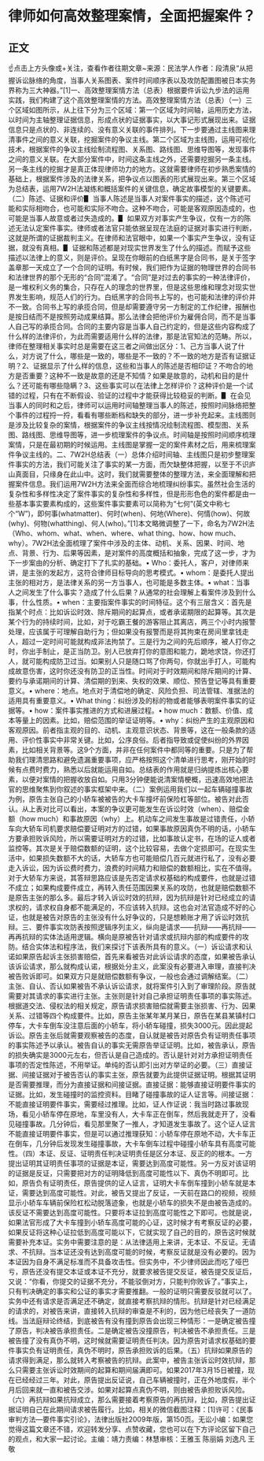 # 律师如何高效整理案情，全面把握案件？
## 正文
☝点击上方头像或+关注，查看作者往期文章~来源：民法学人作者：段清泉“从把握诉讼脉络的角度，当事人关系图表、案件时间顺序表以及攻防配置图被日本实务界称为三大神器。”[1]一、高效整理案情方法（总表）根据要件诉讼九步法的运用实践，我们构建了这个高效整理案情的方法。高效整理案情方法（总表）（一）三个区域如图所示，从上往下分为三个区域：第一个区域为时间轴，运用历史方法，以时间为主轴整理证据信息，形成点状的证据事实，以大事记形式展现出来。证据信息只是点状的、非连续的、没有意义关联的事件排列。下一步要通过主线图来理清事件之间的意义关联，挖掘案件的争议主线。第二个区域为主线图，运用可视化技术，根据案件的争议主线绘制流程图、关系图、路线图、思维导图等，发现事件之间的意义关联。在大部分案件中，时间这条主线之外，还需要挖掘另一条主线。另一条主线的挖掘才是真正体现律师功力的地方。这就需要律师在初步熟悉案情的基础上，根据案件涉及的法律关系，把争议点以图表的形式展现出来。第三个区域为总结表，运用7W2H法凝练和概括案件的关键信息，确定故事模型的关键要素。（二）陈述、证据和评价▋ 当事人陈述是当事人对案件事实的描述，这个陈述可能和实际相吻合，也可能和实际不吻合。这种不吻合，可能是客观原因造成的，也可能是当事人故意或者过失造成的。▋ 如果双方对事实产生争议，仅有一方的陈述无法认定案件事实。律师或者法官只能依据呈现在法庭的证据对事实进行判断，这就是所谓的证据裁判主义。在律师和法官眼中，如果一个事实产生争议，没有证据，就没有真相。▋ 证据和陈述都是对现实世界发生了什么的描述。而赋予这些描述以法律上的意义，则是评价。呈现在你眼前的白纸黑字是合同书，是关于签字盖章那一天成立了一个合同的证明。有时候，我们把作为证据的物理世界的合同书和法律世界的那个无形的“合同”混淆了。“合同”是对过去的事实的一种法律评价，是一堆权利义务的集合，只存在人的理念的世界里，但是这些思维和理念对现实世界发生影响，规范人们的行为。白纸黑字的合同书上写的，也可能和法律的评价并不一致。合同书上写的承揽合同，但是却需要遵守另一方制定的工作纪律，报酬也是按日结而不是按照劳动成果结算。那么法律会把他评价为雇佣合同，而不是当事人自己写的承揽合同。合同的主要内容是当事人自己约定的，但是这些内容构成了什么样的法律评价，为此而需要适用什么样的法律，那是法官知法的范畴。所以，律师在整理相关事实时总是需要在这三者之间做出区分：1、己方当事人说了什么，对方说了什么，哪些是一致的，哪些是不一致的？不一致的地方是否有证据证明？2、证据显示了什么样的信息，这些和当事人的陈述是否相印证？不吻合的地方是否重要？这种不一致是故意的还是不知情？如果是故意的，动机和目的是什么？还可能有哪些隐瞒？3、这些事实可以在法律上怎样评价？这种评价是一个试错的过程，只有在不断假设、验证的过程中才能获得比较稳妥的判断。▋ 在会见当事人的同时和之后，律师可以运用时间轴整理当事人的陈述，按照时间脉络把整个事件的过程捋一捋，看看有哪些断档和缺失的部分，进一步补充起来。主线图则是涉及比较复杂的案情，根据案件的争议主线按情况绘制流程图、模型图、关系图、路线图、思维导图等，进一步梳理案件的争议点。时间轴是按照时间顺序梳理案情，只是在最初期的时候运用。主线图是掌握一定的案件素材之后，用来梳理案件争议主线的。二、7W2H总结表（一）总体介绍时间轴、主线图只是初步整理案件事实的方法，我们可能关注了事实的某一方面，而欠缺整体把握，以至于不识庐山真面目，只缘身在此山中。这时，我们就需要整体的整理方法，来全面理解和把握案件信息。我们运用7W2H方法来全面而综合地梳理纠纷事实。虽然社会生活的复杂性和多样性决定了案件事实的复杂性和多样性，但是形形色色的案件都是由一些基本事实要素构成的，这些案件事实要素可以简称为“七何”(英文中称七个“W”)，即何事(whatmatter)、何时(when)、何地(Where)、何情(how)、何故(why)、何物(whatthing)、何人(who)。”[1]本文略微调整了一下，命名为7W2H法（Who、whom、what、when、where、what thing、how、how much、why）。7W2H法全面梳理了案件中涉及的主体、动机、关系、因果、时间、地点、背景、行为、后果等因素，是对案件的高度概括和抽象，完成了这一步，才为下一步案由的分析、确定打下了扎实的基础。• Who：委托人，客户，对律师来讲，是主张的发起方，这符合律师目标导向的思考模式。• whom：是委托人提出主张的相对方，是法律关系的另一方当事人，也可能是多数主体。• what：当事人之间发生了什么事实？造成了什么后果？从通常的社会理解上看案件涉及到什么事，什么性质。• when：主要指案件事实的时间特征。这个有三层含义：首先是指某个时点：比如诉讼时效、除斥期间的起算点，或者承诺期限的起算等。其次是某个行为的持续时间，比如，对于吃霸王餐的游客阻止其离店，两三个小时内报警处理，应该属于可理解自助行为；但如果没有报警而是将其拘束在房间里拿钱走人，超过一定时间可能就构成非法拘禁了。三是行为之间的先后顺序，被人打你之时，你出手制止，是正当防卫。别人已放弃打你的意图和能力，跪地求饶，你还打人，就可能构成防卫过当。如果别人只是随口骂了你两句，你就出手打人，可能构成故意伤害，这时你还没有防卫的正当性。时间对于时效期间和除斥期间的计算、要约与承诺期间的计算、清偿期的到来、失权的效果、顺位、预告登记等具有重要意义。• where：地点。地点对于清偿地的确定、风险负担、司法管辖、准据法的适用具有重要意义。• What thing：纠纷涉及的标的物或者能够表明案件事实的证据等。• how：案件事实推进的方式和进展过程。• how much：数额、价值、成本等量上的因素。比如，赔偿范围的举证证明等。• why：纠纷产生的主观原因和客观原因。前者指主观的目的、动机、主观意识状态、背景等，这在一般条款的适用、评价性事实中非常关键。比如，公序良俗。后者指导致或促使纠纷的外界因素，比如相关背景等。这9个方面，并非在任何案件中都同等的重要。只是为了帮助我们理清思路和避免遗漏重要事项，应严格按照这个清单进行思考，刚开始的时候有点费时费力，熟悉以后就能运用自如。总结表的作用就是归纳提炼出核心要素，以便对案情的把握收放自如。只用3分钟便能说清案情梗概，迅速高效地把法官的思维聚焦到你叙述的事实框架中来。（二）案例运用我们以一起车辆碰撞事故为例，原告主张自己的小轿车被被告的大卡车撞坏前保险杠等部位。被告对此否认。从上表对比可以看出，本案的争议更可能发生在诉讼时效（when）、赔偿金额（how much）和事故原因（why）上。机动车之间发生事故是过错责任，小轿车向大轿车司机要求赔偿要证明对方的过错，如果事故原因真伪不明的话，小轿车方要承担败诉风险，所以需要证明对方的过错，比如事故认定书，在场的证人或者监控等。其次是关于赔偿数额的证明，这个比较容易，去做个定损即可。在现实生活中，如果损失数额不大的话，大轿车方也可能赔偿几百元就进行私了，没有必要走入诉讼，因为诉讼费时费力，浪费的时间精力和赔偿的数额相比，实在不值得。对于大轿车方来说，其答辩思路应该是先否定请求权基础的构成要件，也就是过错不成立；如果构成要件成立，再转入责任范围因果关系的攻防，也就是赔偿数额不是原告主张的那么多。最后才转入诉讼时效的抗辩，因为抗辩是针对已经成立的请求权的，请求权自身都不能满足的，不应该转入抗辩。这也会对法官造成不好的心证，也就是被告对原告的主张没有什么好争议的，只是想赖账才用了诉讼时效抗辩。三、要件事实攻防表按照逻辑序列主义，纵向是请求——抗辩——再抗辩——再再抗辩的实体法适用逻辑。横向是原被告针对请求或抗辩内部的构成要件的攻防。结合实体法和程序法，我们来探讨下该表所具有的意义。（一）诉讼请求和认诺如果原告起诉主张损害赔偿，首先来看被告对此诉讼请求的态度，如果被告承认该诉讼请求，那么就构成认诺，根据处分主义，此案没有必要进入审理，直接判决被告败诉即可。如果双方只是就赔偿数额有争议，一般也会通过调解结案。（二）主张、自认、否认如果被告不承认诉讼请求，就将案件引入到了审理阶段。原告就需要对其请求的事实进行主张。主张则是针对自己承担证明责任事项的事实陈述。根据道交法、侵权法的相关规定，原告请求损害赔偿就需要主张损害、行为、因果关系、过错等四个构成要件。比如，原告主张某年某月某日，原告在某县某镇村口停车，大卡车倒车没注意后面的小轿车，将小轿车碰撞，损失3000元。因此提起诉讼。原告主张后就需要观察被告的态度，自认就是被告对原告负有证明责任事项的事实陈述予以承认。被告自认的事实无需原告举证证明。比如，被告承认，原告的损失确实是3000元左右，但否认是自己造成的。否认是针对对方承担证明责任事项的否定性陈述，不用举证。单纯的否认即引出对方举证的必要。（三）直接证据、间接证据对于被告否认的事实主张，原告就要为此提供证据证明。根据其证明是否需要推理，而分为直接证据和间接证据。直接证据：能够直接证明要件事实的证据。比如，发生碰撞时的监控资料。目睹了碰撞事故的证人证言等。间接证据：不能直接证明要件事实，需要经过推理。比如，证人作证说：我当时路过事故现场，看见小轿车停在原地，车里没有人，大卡车正在倒车，然后我就走开了，没看见碰撞事故。几分钟后，看见那里聚了一推人，才知道发生事故了。这个证人证言不能直接证明要件事实，但是可以通过推理获知：小轿车停在原地不动，大卡车正在倒车，几分钟后发现发生碰撞事故，大卡车倒车过程中碰撞小轿车具有高度可能性。（四）本证、反证、证明责任判决证明责任是区分本证、反正的的根本。一方提出证明其证明责任事项的证据是本证，需要达到高度可能性。另一方反对该证明的证据是反证，只需要把对方的证明降低到高度可能性以下、真伪不明即可。比如，原告负有证明责任，原告提供的证人证言，证明大卡车倒车撞到小轿车就是本证，需要达到高度可能性。对此，被告又提出了反证，一天前在路口的视频，视频显示小轿车车辆前保险杠松动脱落迹象，也就是小轿车的损失不是由被告造成的。该反证不需要达到高度可能性。只要将本证拉到高度可能性之下即可。也就是说，如果法官形成了大卡车撞到小轿车高度可能的心证，这时候才有考察反证的必要，如果反证将这种心证拉低到高度可能以下，它就实现了自己的目的，原告这时候就需要补充本证。实务中需要注意的是：从法律适用上来讲，无本证、不反证。无请求、不抗辩。当本证还没有达到高度可能的时候，考察反证就是没有必要的。因为本证因为自身不满足标准而不具备攻击性。但实务中，不少律师因此而吃了哑巴亏，原告还没有提交本证或本证不充分，就要求被告提交反证，被告提交反证后，又说：“你看，你提交的证据不充分，不能驳倒对方，只能判你败诉了。”事实上，只有判决确定的事实和公证的事实才需要推翻。一般的证明只需要反驳就可以了。实务中还有请求是否满足还不确定，就直接考察抗辩的情形。抗辩是针对已经满足的请求的，对被告来讲，直接转入抗辩的审查是不利的，因为他已经丧失了一道防线。当法庭辩论终结，到底被告有没有撞到原告会出现三种情形：一是确定被告撞了原告，判决被告承担责任。二是确定被告没撞原告，判决被告不承担责任。三是被告撞了没有真伪不明，这时候就需要证明责任判决。因为原告对请求权基础的要件事实负有证明责任，真伪不明时，原告承担败诉的后果。（五）抗辩如果原告的请求得到满足，那么就转入考察被告的抗辩。此案中，被告主张诉讼时效抗辩，那么只需要主张诉讼时效期间的起算和期间届满即可。如果2017年3月15日被撞，现在已经经过三年。对此，原告提出反证说，自己车辆被撞时，正在外地度假，半个月后回来就一直和被告交涉。如果对起算点真伪不明，则由被告承担败诉风险。（六）再抗辩如果抗辩成立，那么需要接着考察原告的再抗辩，比如，原告提出证据证明自己在此期间请求被告履行。比如，相关的微信截图注释：[1]许可：《民事审判方法—要件事实引论》，法律出版社2009年版，第150页。无讼小编：如果您觉得这篇文章还不错，欢迎转发分享、点赞收藏，您也可以在下方评论区留下自己的观点，和大家一起讨论。主编：靖力责编：林慧审核：王雅玉 陈丽娟 刘逸凡 王敬